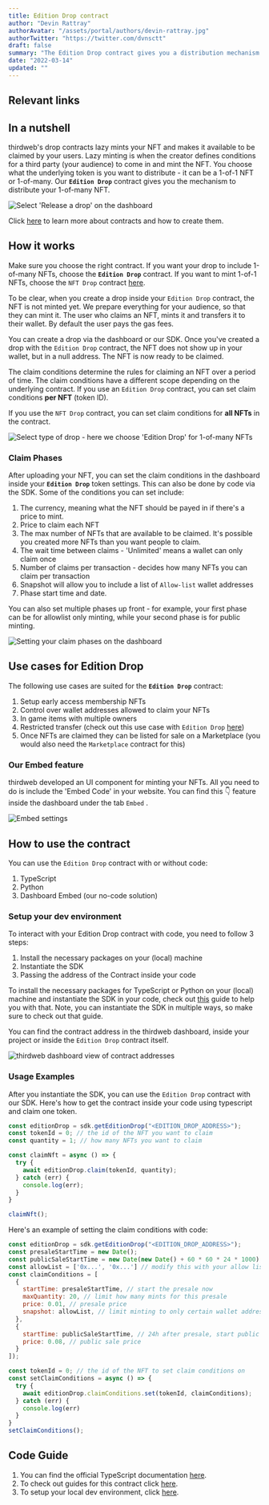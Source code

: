 ```yaml
---
title: Edition Drop contract
author: "Devin Rattray"
authorAvatar: "/assets/portal/authors/devin-rattray.jpg"
authorTwitter: "https://twitter.com/dvnsctt"
draft: false
summary: "The Edition Drop contract gives you a distribution mechanism for your many-of-many NFTs."
date: "2022-03-14"
updated: ""
---
```


## Relevant links

<SimpleGrid columns="2" gap="5">
  <MdxLinkCard
    title="Guides"
    subtitle="Guides about Edition Drop"
    contractType="edition-drop"
    type="guide"
  />
  <MdxLinkCard
    title="JavaScript/TypeScript docs"
    subtitle="Learn how to use the Edition Drop contract with out SDK"
    contractType="edition-drop"
    type="docs"
  />
</SimpleGrid>

## In a nutshell

thirdweb's drop contracts lazy mints your NFT and makes it available to be claimed by your users. Lazy minting is when the creator defines conditions for a third party (your audience) to come in and mint the NFT. You choose what the underlying token is you want to distribute - it can be a 1-of-1 NFT or 1-of-many. Our **`Edition Drop`** contract gives you the mechanism to distribute your 1-of-many NFT.

![Select 'Release a drop' on the dashboard](/assets/portal/contracts/edition-drop/select-release-a-drop-on-dashboard.png)

Click [here](/contracts) to learn more about contracts and how to create them.

## How it works

Make sure you choose the right contract. If you want your drop to include 1-of-many NFTs, choose the **`Edition Drop`** contract. If you want to mint 1-of-1 NFTs, choose the `NFT Drop` contract [here](/contracts/nft-drop).

To be clear, when you create a drop inside your `Edition Drop` contract, the NFT is not minted yet. We prepare everything for your audience, so that they can mint it. The user who claims an NFT, mints it and transfers it to their wallet. By default the user pays the gas fees.

You can create a drop via the dashboard or our SDK. Once you've created a drop with the `Edition Drop` contract, the NFT does not show up in your wallet, but in a null address. The NFT is now ready to be claimed.

The claim conditions determine the rules for claiming an NFT over a period of time. The claim conditions have a different scope depending on the underlying contract. If you use an `Edition Drop` contract, you can set claim conditions **per NFT** (token ID).

If you use the `NFT Drop` contract, you can set claim conditions for **all NFTs** in the contract.

![Select type of drop - here we choose 'Edition Drop' for 1-of-many NFTs](/assets/portal/contracts/edition-drop/select-type-of-drop-on-dashboard.png)

### Claim Phases

After uploading your NFT, you can set the claim conditions in the dashboard inside your **`Edition Drop`** token settings. This can also be done by code via the SDK. Some of the conditions you can set include:

1. The currency, meaning what the NFT should be payed in if there's a price to mint.
2. Price to claim each NFT
3. The max number of NFTs that are available to be claimed. It's possible you created more NFTs than you want people to claim.
4. The wait time between claims - 'Unlimited' means a wallet can only claim once
5. Number of claims per transaction - decides how many NFTs you can claim per transaction
6. Snapshot will allow you to include a list of `Allow-list` wallet addresses
7. Phase start time and date.

You can also set multiple phases up front - for example, your first phase can be for allowlist only minting, while your second phase is for public minting.

![Setting your claim phases on the dashboard](/assets/portal/contracts/edition-drop/setting-edition-drop-claim-phases-on-dashboard.png)

## Use cases for Edition Drop

The following use cases are suited for the **`Edition Drop`** contract:

1. Setup early access membership NFTs
2. Control over wallet addresses allowed to claim your NFTs
3. In game items with multiple owners
4. Restricted transfer (check out this use case with `Edition Drop` [here](/guides/make-your-nft-non-transferable))
5. Once NFTs are claimed they can be listed for sale on a Marketplace (you would also need the `Marketplace` contract for this)

### Our Embed feature

thirdweb developed an UI component for minting your NFTs. All you need to do is include the 'Embed Code' in your website. You can find this 👇 feature inside the dashboard under the tab `Embed` .

![Embed settings](/assets/portal/contracts/edition-drop/edition-drop-minting-embed.png)

## How to use the contract

You can use the `Edition Drop` contract with or without code:

1. TypeScript
2. Python
3. Dashboard Embed (our no-code solution)

### Setup your dev environment

To interact with your Edition Drop contract with code, you need to follow 3 steps:

1. Install the necessary packages on your (local) machine
2. Instantiate the SDK
3. Passing the address of the Contract inside your code

To install the necessary packages for TypeScript or Python on your (local) machine and instantiate the SDK in your code, check out [this](/learn-thirdweb/connect-to-blockchain) guide to help you with that. Note, you can instantiate the SDK in multiple ways, so make sure to check out that guide.

You can find the contract address in the thirdweb dashboard, inside your project or inside the `Edition Drop` contract itself.

![thirdweb dashboard view of contract addresses](/assets/portal/contracts/edition-drop/dashboard-view-of-contract-addresses.png)

### Usage Examples

After you instantiate the SDK, you can use the `Edition Drop` contract with our SDK. Here's how to get the contract inside your code using typescript and claim one token.

```jsx
const editionDrop = sdk.getEditionDrop("<EDITION_DROP_ADDRESS>");
const tokenId = 0; // the id of the NFT you want to claim
const quantity = 1; // how many NFTs you want to claim

const claimNft = async () => {
  try {
    await editionDrop.claim(tokenId, quantity);
  } catch (err) {
    console.log(err);
  }
}

claimNft();
```

Here's an example of setting the claim conditions with code:

```jsx
const editionDrop = sdk.getEditionDrop("<EDITION_DROP_ADDRESS>");
const presaleStartTime = new Date();
const publicSaleStartTime = new Date(new Date() + 60 * 60 * 24 * 1000); // today's date + 24 hours
const allowList = ['0x...', '0x...'] // modify this with your allow list
const claimConditions = [
  {
    startTime: presaleStartTime, // start the presale now
    maxQuantity: 20, // limit how many mints for this presale
    price: 0.01, // presale price
    snapshot: allowList, // limit minting to only certain wallet addresses
  },
  {
    startTime: publicSaleStartTime, // 24h after presale, start public sale
    price: 0.08, // public sale price
  }
]);

const tokenId = 0; // the id of the NFT to set claim conditions on
const setClaimConditions = async () => {
  try {
    await editionDrop.claimConditions.set(tokenId, claimConditions);
  } catch (err) {
    console.log(err)
  }
}
setClaimConditions();
```

## Code Guide

1. You can find the official TypeScript documentation [here](https://docs.thirdweb.com/typescript/sdk.editiondrop).
2. To check out guides for this contract click [here](/guides/edition-drop).
3. To setup your local dev environment, click [here](/guides/sdk-guide).

<MdxNavigation>
  <MdxNavigationItem
    href="/contracts/nft-drop"
    title="NFT Drop"
  />
  <MdxNavigationItem href="/contracts/token" title="Token" next />
</MdxNavigation>
